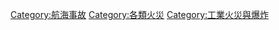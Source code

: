 {{portal|災害}}


[[Category:航海事故|Category:航海事故]]
[[Category:各類火災|Category:各類火災]]
[[Category:工業火災與爆炸|Category:工業火災與爆炸]]